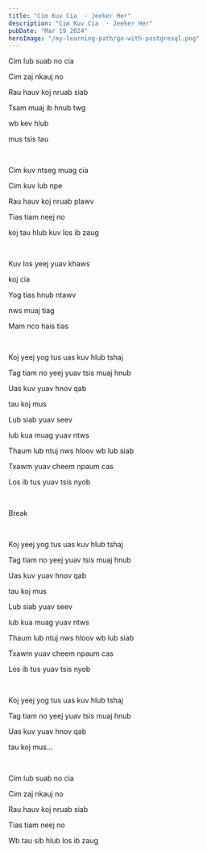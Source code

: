```yaml
---
title: "Cim Kuv Cia  - Jeeker Her"
description: "Cim Kuv Cia  - Jeeker Her"
pubDate: "Mar 19 2024"
heroImage: "/my-learning-path/go-with-postgresql.png"
---
```


Cim lub suab no cia

Cim zaj nkauj no

Rau hauv koj nruab siab

Tsam muaj ib hnub twg

wb kev hlub

mus tsis tau

<br />

Cim kuv ntseg muag cia

Cim kuv lub npe

Rau hauv koj nruab plawv

Tias tiam neej no

koj tau hlub kuv los ib zaug

<br />

Kuv los yeej yuav khaws

koj cia

Yog tias hnub ntawv

nws muaj tiag

Mam nco hais tias

<br />

Koj yeej yog tus uas kuv hlub tshaj

Tag tiam no yeej yuav tsis muaj hnub

Uas kuv yuav hnov qab

tau koj mus

Lub siab yuav seev

lub kua muag yuav ntws

Thaum lub ntuj nws hloov wb lub siab

Txawm yuav cheem npaum cas

Los ib tus yuav tsis nyob

<br />

Break

<br />

Koj yeej yog tus uas kuv hlub tshaj

Tag tiam no yeej yuav tsis muaj hnub

Uas kuv yuav hnov qab

tau koj mus

Lub siab yuav seev

lub kua muag yuav ntws

Thaum lub ntuj nws hloov wb lub siab

Txawm yuav cheem npaum cas

Los ib tus yuav tsis nyob

<br />

Koj yeej yog tus uas kuv hlub tshaj

Tag tiam no yeej yuav tsis muaj hnub

Uas kuv yuav hnov qab

tau koj mus...

<br />

Cim lub suab no cia

Cim zaj nkauj no

Rau hauv koj nruab siab

Tias tiam neej no

Wb tau sib hlub los ib zaug
